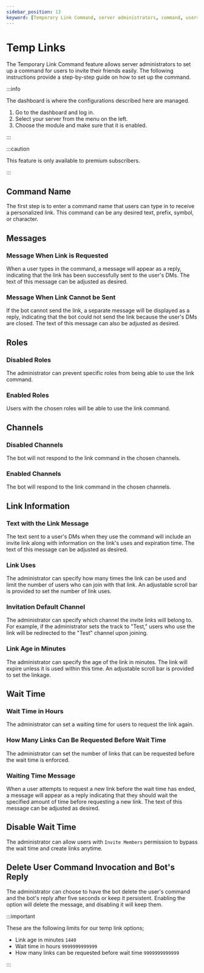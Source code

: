 ```yaml
---
sidebar_position: 13
keyword: [Temporary Link Command, server administrators, command, users, invite, friends, instructions, step-by-step guide, dashboard, log in, select, module, enabled, premium subscribers, personalized link, text, prefix, symbol, character, message, reply, successfully sent, DMs, adjusted, bot, separate message, cannot send, closed, roles, prevent, specific, enabled, chosen, channels, respond, information, invite link, expiration time, uses, limit, number, adjustable scroll bar, invitation default channel, redirected, age, minutes, expire, linkage, waiting time, hours, requested, enforce, message, bypass, Invite Members, permission, delete, user command invocation, bot's reply, five seconds, persistent, limits, temp link options, 1440, 9999999999999] 
---
```


# Temp Links

The Temporary Link Command feature allows server administrators to set up a command for users to invite their friends easily. The following instructions provide a step-by-step guide on how to set up the command.

:::info

The dashboard is where the configurations described here are managed.

1. Go to the dashboard and log in. 
2. Select your server from the menu on the left.
3. Choose the module and make sure that it is enabled. 

:::

:::caution

This feature is only available to premium subscribers. 

:::

## Command Name

The first step is to enter a command name that users can type in to receive a personalized link. This command can be any desired text, prefix, symbol, or character.

## Messages

### Message When Link is Requested

When a user types in the command, a message will appear as a reply, indicating that the link has been successfully sent to the user's DMs. The text of this message can be adjusted as desired.

### Message When Link Cannot be Sent

If the bot cannot send the link, a separate message will be displayed as a reply, indicating that the bot could not send the link because the user's DMs are closed. The text of this message can also be adjusted as desired.

## Roles

### Disabled Roles

The administrator can prevent specific roles from being able to use the link command.

### Enabled Roles
 
Users with the chosen roles will be able to use the link command.

## Channels

### Disabled Channels

The bot will not respond to the link command in the chosen channels.

### Enabled Channels
 
The bot will respond to the link command in the chosen channels.

## Link Information

### Text with the Link Message

The text sent to a user's DMs when they use the command will include an invite link along with information on the link's uses and expiration time. The text of this message can be adjusted as desired.

### Link Uses

The administrator can specify how many times the link can be used and limit the number of users who can join with that link. An adjustable scroll bar is provided to set the number of link uses.

### Invitation Default Channel

The administrator can specify which channel the invite links will belong to. For example, if the administrator sets the track to "Test," users who use the link will be redirected to the "Test" channel upon joining.

### Link Age in Minutes

The administrator can specify the age of the link in minutes. The link will expire unless it is used within this time. An adjustable scroll bar is provided to set the linkage.

## Wait Time

### Wait Time in Hours

The administrator can set a waiting time for users to request the link again.

### How Many Links Can Be Requested Before Wait Time

The administrator can set the number of links that can be requested before the wait time is enforced.

### Waiting Time Message

When a user attempts to request a new link before the wait time has ended, a message will appear as a reply indicating that they should wait the specified amount of time before requesting a new link. The text of this message can be adjusted as desired.

## Disable Wait Time

The administrator can allow users with `Invite Members` permission to bypass the wait time and create links anytime.

## Delete User Command Invocation and Bot's Reply

The administrator can choose to have the bot delete the user's command and the bot's reply after five seconds or keep it persistent. Enabling the option will delete the message, and disabling it will keep them.

:::important

These are the following limits for our temp link options;

- Link age in minutes `1440`
- Wait time in hours `9999999999999`
- How many links can be requested before wait time `9999999999999`

:::
